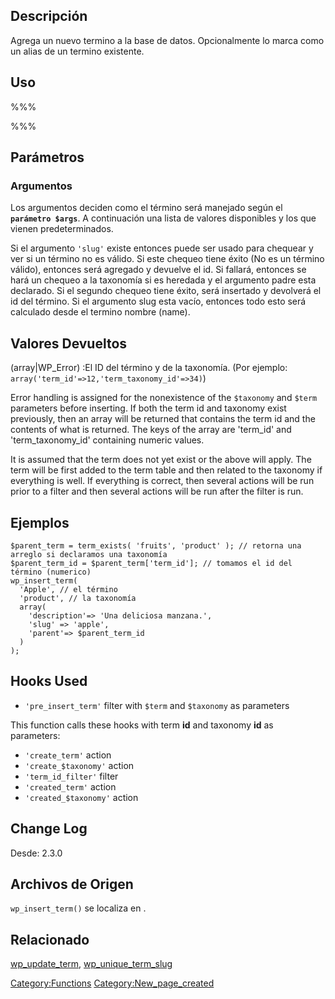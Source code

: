 {{Languages|
{{en|Function Reference/wp_insert_term}}
{{es|Function Reference/wp_insert_term}}
{{ja|関数リファレンス/wp_insert_term}}
}}

== Descripción ==

Agrega un nuevo termino a la base de datos. Opcionalmente lo marca como un alias de un termino existente.

== Uso ==
%%%<?php wp_insert_term( $term, $taxonomy, $args = array() ); ?>%%%

== Parámetros ==
{{Parameter|$term|int&#124;string|Término a agregar o actualizar.}}
{{Parameter|$taxonomy|string|La taxonomía a la que vamos a agregar el término.}}
{{Parameter|$args|array&#124;string|Change the values of the inserted term|optional}}

=== Argumentos ===

Los argumentos deciden como el término será manejado según el <b><tt>parámetro $args</tt></b>. A continuación una lista de valores disponibles y los que vienen predeterminados.

{{Parameter|'alias_of'|string|No se usa de forma predeterminado, pero si se agrega, se espera que el termino slug pueda ser un alias de (alias of).|opcional}}

{{Parameter|'description'|string|Si existe, puede ser agregado a la base de datos junto con el término.|opcional}}

{{Parameter|'parent'|numeric|Puede asignar un valor de 'padre' para el término.|opcional|0 (cero)}}

{{Parameter|'slug'|string||opcional}}

Si el argumento <tt>'slug'</tt> existe entonces puede ser usado para chequear y ver si un término no es válido. Si este chequeo tiene éxito (No es un término válido), entonces será agregado y devuelve el id. Si fallará, entonces se hará un chequeo a la taxonomía si es heredada y el argumento padre esta declarado. Si el segundo chequeo tiene éxito, será insertado y devolverá el id del término. Si el argumento slug esta vacío, entonces todo esto será calculado desde el termino nombre (name).

== Valores Devueltos ==
; (array&#124;WP_Error) :El ID del término y de la taxonomía. (Por ejemplo: <tt>array('term_id'=>12,'term_taxonomy_id'=>34)</tt>)

Error handling is assigned for the nonexistence of the <tt>$taxonomy</tt> and <tt>$term</tt> parameters before inserting. If both the term id and taxonomy exist previously, then an array will be returned that contains the term id and the contents of what is returned. The keys of the array are 'term_id' and 'term_taxonomy_id' containing numeric values.

It is assumed that the term does not yet exist or the above will apply. The term will be first added to the term table and then related to the taxonomy if everything is well. If everything is correct, then several actions will be run prior to a filter and then several actions will be run after the filter is run.

== Ejemplos ==

<pre>
$parent_term = term_exists( 'fruits', 'product' ); // retorna una arreglo si declaramos una taxonomía
$parent_term_id = $parent_term['term_id']; // tomamos el id del término (numerico)
wp_insert_term(
  'Apple', // el término
  'product', // la taxonomía
  array(
    'description'=> 'Una deliciosa manzana.',
    'slug' => 'apple',
    'parent'=> $parent_term_id
  )
);
</pre>

== Hooks Used ==

* <tt>'pre_insert_term'</tt>   filter with <tt>$term</tt> and <tt>$taxonomy</tt> as parameters
This function calls these hooks with term <b>id</b> and taxonomy <b>id</b> as parameters:
* <tt>'create_term'</tt>       action
* <tt>'create_$taxonomy'</tt>  action
* <tt>'term_id_filter'</tt>    filter
* <tt>'created_term'</tt>      action
* <tt>'created_$taxonomy'</tt> action

== Change Log ==

Desde: 2.3.0

== Archivos de Origen ==

<tt>wp_insert_term()</tt> se localiza en {{Trac|wp-includes/taxonomy.php}}.

== Relacionado ==
[[Function Reference/wp_update_term|wp_update_term]], 
[[Function Reference/wp_unique_term_slug|wp_unique_term_slug]]
{{Tag Footer}}

[[Category:Functions]]
[[Category:New_page_created]]